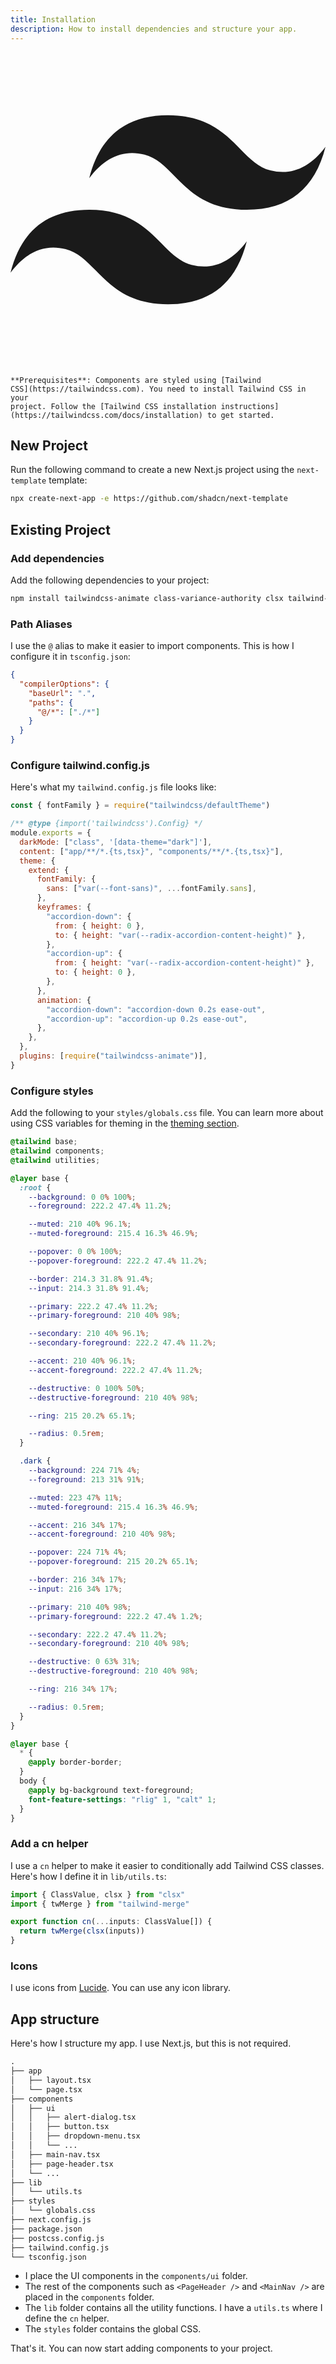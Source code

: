 ```yaml
---
title: Installation
description: How to install dependencies and structure your app.
---
```


<Alert>
  <svg viewBox="0 0 24 24" className="w-4 h-4">
    <path
      d="M12.001,4.8c-3.2,0-5.2,1.6-6,4.8c1.2-1.6,2.6-2.2,4.2-1.8c0.913,0.228,1.565,0.89,2.288,1.624 C13.666,10.618,15.027,12,18.001,12c3.2,0,5.2-1.6,6-4.8c-1.2,1.6-2.6,2.2-4.2,1.8c-0.913-0.228-1.565-0.89-2.288-1.624 C16.337,6.182,14.976,4.8,12.001,4.8z M6.001,12c-3.2,0-5.2,1.6-6,4.8c1.2-1.6,2.6-2.2,4.2-1.8c0.913,0.228,1.565,0.89,2.288,1.624 c1.177,1.194,2.538,2.576,5.512,2.576c3.2,0,5.2-1.6,6-4.8c-1.2,1.6-2.6,2.2-4.2,1.8c-0.913-0.228-1.565-0.89-2.288-1.624 C10.337,13.382,8.976,12,6.001,12z"
      fill="currentColor"
    />
  </svg>
  <AlertDescription>

    **Prerequisites**: Components are styled using [Tailwind
    CSS](https://tailwindcss.com). You need to install Tailwind CSS in your
    project. Follow the [Tailwind CSS installation instructions](https://tailwindcss.com/docs/installation) to get started.

  </AlertDescription>
  
</Alert>

## New Project

Run the following command to create a new Next.js project using the `next-template` template:

```bash
npx create-next-app -e https://github.com/shadcn/next-template
```

## Existing Project

### Add dependencies

Add the following dependencies to your project:

```bash
npm install tailwindcss-animate class-variance-authority clsx tailwind-merge lucide-react
```

### Path Aliases

I use the `@` alias to make it easier to import components. This is how I configure it in `tsconfig.json`:

```json title="tsconfig.json"
{
  "compilerOptions": {
    "baseUrl": ".",
    "paths": {
      "@/*": ["./*"]
    }
  }
}
```

### Configure tailwind.config.js

Here's what my `tailwind.config.js` file looks like:

```js title="tailwind.config.js" showLineNumbers {4-5,10-18} /animation/
const { fontFamily } = require("tailwindcss/defaultTheme")

/** @type {import('tailwindcss').Config} */
module.exports = {
  darkMode: ["class", '[data-theme="dark"]'],
  content: ["app/**/*.{ts,tsx}", "components/**/*.{ts,tsx}"],
  theme: {
    extend: {
      fontFamily: {
        sans: ["var(--font-sans)", ...fontFamily.sans],
      },
      keyframes: {
        "accordion-down": {
          from: { height: 0 },
          to: { height: "var(--radix-accordion-content-height)" },
        },
        "accordion-up": {
          from: { height: "var(--radix-accordion-content-height)" },
          to: { height: 0 },
        },
      },
      animation: {
        "accordion-down": "accordion-down 0.2s ease-out",
        "accordion-up": "accordion-up 0.2s ease-out",
      },
    },
  },
  plugins: [require("tailwindcss-animate")],
}
```

### Configure styles

Add the following to your `styles/globals.css` file. You can learn more about using CSS variables for theming in the [theming section](/docs/theming).

```css title="styles/globals.css"
@tailwind base;
@tailwind components;
@tailwind utilities;

@layer base {
  :root {
    --background: 0 0% 100%;
    --foreground: 222.2 47.4% 11.2%;

    --muted: 210 40% 96.1%;
    --muted-foreground: 215.4 16.3% 46.9%;

    --popover: 0 0% 100%;
    --popover-foreground: 222.2 47.4% 11.2%;

    --border: 214.3 31.8% 91.4%;
    --input: 214.3 31.8% 91.4%;

    --primary: 222.2 47.4% 11.2%;
    --primary-foreground: 210 40% 98%;

    --secondary: 210 40% 96.1%;
    --secondary-foreground: 222.2 47.4% 11.2%;

    --accent: 210 40% 96.1%;
    --accent-foreground: 222.2 47.4% 11.2%;

    --destructive: 0 100% 50%;
    --destructive-foreground: 210 40% 98%;

    --ring: 215 20.2% 65.1%;

    --radius: 0.5rem;
  }

  .dark {
    --background: 224 71% 4%;
    --foreground: 213 31% 91%;

    --muted: 223 47% 11%;
    --muted-foreground: 215.4 16.3% 46.9%;

    --accent: 216 34% 17%;
    --accent-foreground: 210 40% 98%;

    --popover: 224 71% 4%;
    --popover-foreground: 215 20.2% 65.1%;

    --border: 216 34% 17%;
    --input: 216 34% 17%;

    --primary: 210 40% 98%;
    --primary-foreground: 222.2 47.4% 1.2%;

    --secondary: 222.2 47.4% 11.2%;
    --secondary-foreground: 210 40% 98%;

    --destructive: 0 63% 31%;
    --destructive-foreground: 210 40% 98%;

    --ring: 216 34% 17%;

    --radius: 0.5rem;
  }
}

@layer base {
  * {
    @apply border-border;
  }
  body {
    @apply bg-background text-foreground;
    font-feature-settings: "rlig" 1, "calt" 1;
  }
}
```

### Add a cn helper

I use a `cn` helper to make it easier to conditionally add Tailwind CSS classes. Here's how I define it in `lib/utils.ts`:

```ts title="lib/utils.ts"
import { ClassValue, clsx } from "clsx"
import { twMerge } from "tailwind-merge"

export function cn(...inputs: ClassValue[]) {
  return twMerge(clsx(inputs))
}
```

### Icons

I use icons from [Lucide](https://lucide.dev). You can use any icon library.

## App structure

Here's how I structure my app. I use Next.js, but this is not required.

```txt showLineNumbers {6-10,15-16}
.
├── app
│   ├── layout.tsx
│   └── page.tsx
├── components
│   ├── ui
│   │   ├── alert-dialog.tsx
│   │   ├── button.tsx
│   │   ├── dropdown-menu.tsx
│   │   └── ...
│   ├── main-nav.tsx
│   ├── page-header.tsx
│   └── ...
├── lib
│   └── utils.ts
├── styles
│   └── globals.css
├── next.config.js
├── package.json
├── postcss.config.js
├── tailwind.config.js
└── tsconfig.json
```

- I place the UI components in the `components/ui` folder.
- The rest of the components such as `<PageHeader />` and `<MainNav />` are placed in the `components` folder.
- The `lib` folder contains all the utility functions. I have a `utils.ts` where I define the `cn` helper.
- The `styles` folder contains the global CSS.

That's it. You can now start adding components to your project.
